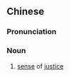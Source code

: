 {{also|正义感}}
==Chinese==
{{zh-forms|s=正义感|type=21}}

===Pronunciation===
{{zh-pron
|m=zhèngyìgǎn
|c=zing3 ji6 gam2
|mn=chèng-gī-kám
|cat=n
}}

===Noun===
{{zh-noun}}

# [[sense]] of [[justice]]